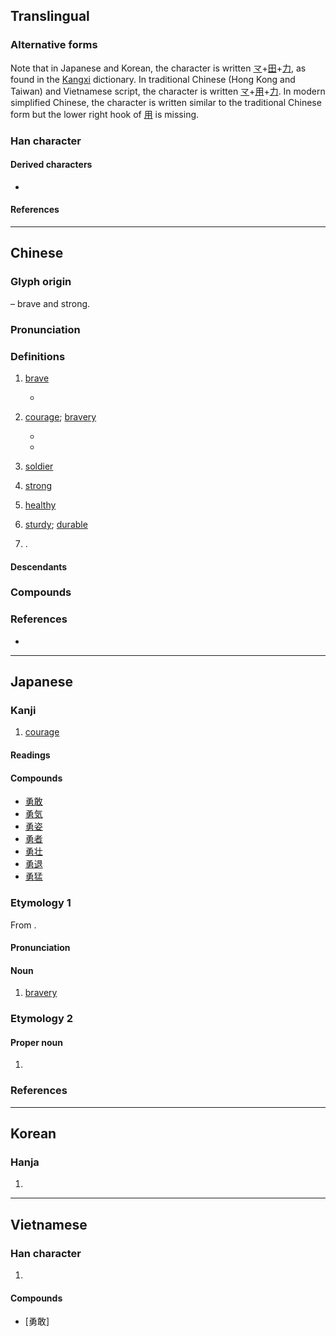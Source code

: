 {{character info}}
{{character info|0xFA76}}
{{character info|0x2F825}}
==Translingual==
{{ja-forms|勇|勇|勇}} <!-- All three characters are unique. If you have different region-specific fonts installed the characters displayed will be different -->

===Alternative forms===
Note that in Japanese and Korean, the character is written [[龴]]+[[田]]+[[力]], as found in the [[Kangxi]] dictionary. In traditional Chinese (Hong Kong and Taiwan) and Vietnamese script, the character is written [[龴]]+[[用]]+[[力]]. In modern simplified Chinese, the character is written similar to the traditional Chinese form but the lower right hook of [[用]] is missing.

===Han character===
{{Han char|rn=19|rad=力|as=07|sn=9|four=17427|canj=NBKS|ids=⿱甬力(GHTV),⿱龴男(JK)}}

====Derived characters====
*{{l|mul|[[𠋀]], [[𤸝]], [[𠁜]], [[䞻]], [[𩜳]], [[𫍃]], [[𢰭]], [[踴]], [[愑]], [[𪰵]], [[𬍺]], [[湧]], [[𪳆]], [[𨺳]], [[𧍛]]}}

====References====
{{Han ref|kx=0147.350|dkj=02360|dj=0332.160|hdz=10372.070|uh=52C7}}
{{Han ref|uh=FA76}}
{{Han ref|uh=2F825}}

----

==Chinese==
{{zh-forms|alt=勈}}

===Glyph origin===
{{Han etym}}
{{Han compound|甬|力|t2=strong|ls=psc|c1=p|c2=s}} – brave and strong.

===Pronunciation===
{{zh-pron
|m=yǒng
|c=jung5
|c-t=yuung4
|h=pfs=yúng;gd=yung3
|md=ṳ̄ng
|mn=ióng
|mn-t=iong2
|w=2ion
|mc=y
|oc=y
|cat=n,a,pn
}}

===Definitions===
{{zh-hanzi}}

# [[brave]]
#: {{zh-x|勇敢|brave}}
#* {{zh-x|民 勇 於 公戰，怯 於 私鬥，鄉 邑 大治。|The people were '''brave''' in the state's military campaigns, and fearful in private disputes; the villages and the towns were both governed well.|ref=Shiji}}
# {{zh-o}} [[courage]]; [[bravery]]
#* {{zh-x|見 義 不 為{wéi}，無 勇 也。|To see what is right, and not to do it, is want of '''courage'''.|ref=Analects}}
#* {{zh-x|勇，志 之 所以 敢 也。|'''Courage''' is that by which intent is daring.|ref=Mozi}}
# {{zh-o}} [[soldier]]
# {{lb|zh|Hokkien}} [[strong]]
# {{lb|zh|Hokkien}} [[healthy]]
# {{lb|zh|Hokkien}} [[sturdy]]; [[durable]]
# {{surname|zh|nodot=1}}.

====Descendants====
{{CJKV||ゆう|용|dũng}}

===Compounds===
{{zh-der|勇敢|勇悍|勇建|勇决|勇力|勇猛|勇氣|勇士|勇往直前|勇武|勇毅|勇於|勇壮|英勇|奮勇|自告奮勇|勇冠三軍|勇將|兵勇|勇決|勇猛精進|匹夫之勇|勇夫|勇男蠢婦|勇動多怨|勇猛直前|勇烈|勇健|慈故能勇|愈戰愈勇|好勇鬥狠|忠勇|急流勇退|勇氣百倍|一勇之夫|勇猛求進|奮勇當先|奮勇爭先|兵強將勇|勇者不懼|兵精將勇|大勇若怯|大勇|團勇|告奮勇|勇夫悍卒|勇退激流|勇退|勇而無謀|勇者|勇略|勇猛果敢|剛勇|小怯大勇|智勇兼全|沉勇|無拳無勇|拳勇|智勇|游勇|散兵游勇|神勇|智勇雙全|有勇無謀|才勇兼優|敢勇當先|矢勤矢勇|毅勇|智仁勇|義勇艦隊|驍勇|蹻勇|血氣之勇|義勇警察|義勇軍|英勇雄壯|鼓勇直行|謀勇兼備|鄉勇|餘勇可賈|英勇無敵|義勇|見義勇為|逃勇|賈勇|英勇善戰}}

===References===
* {{R:yue:Hanzi}}

----

==Japanese==

===Kanji===
{{ja-kanji|grade=4|rs=力07}}

# [[courage]]

====Readings====
{{ja-readings
|goon=ゆ, ゆう
|kanon=よう
|kun=いさ-まし.い, いさ-む
|nanori=いさむ, お, はや
}}

====Compounds====
{{der-top|Compounds}}
* [[勇敢]]
* [[勇気]]
* [[勇姿]]
* [[勇者]]
* [[勇壮]]
* [[勇退]]
* [[勇猛]]
{{der-bottom}}

===Etymology 1===
{{ja-kanjitab|ゆう|yomi=o}}
From {{der|ja|ltc|-}} {{ltc-l|勇}}.

====Pronunciation====
{{ja-pron|ゆう|acc=1|acc_ref=DJR}}

====Noun====
{{ja-noun|ゆう|hhira=ゆう}}

# [[bravery]]

===Etymology 2===
{{ja-kanjitab|いさむ|yomi=k}}

====Proper noun====
{{ja-pos|いさむ|proper}}

# {{given name|ja|male|sort=いさむ}}

===References===
<references />

----

==Korean==

===Hanja===
{{ko-hanja|[[날쌔다|날쌜]]|용}}

# {{hanja form of|용|[[bravery]]; [[courage]]}}

----

==Vietnamese==

===Han character===
{{vi-readings|reading=[[dũng]]|rs=力07}}

# {{rfdef|vi|sort=力07}}

====Compounds====
* {{l|vi|dũng cảm}} [勇敢]